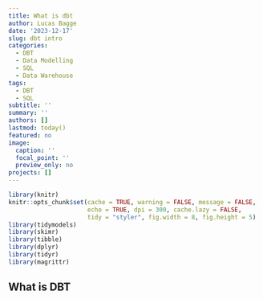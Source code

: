 ```yaml
---
title: What is dbt
author: Lucas Bagge
date: '2023-12-17'
slug: dbt intro
categories:
  - DBT
  - Data Modelling
  - SQL
  - Data Warehouse
tags:
  - DBT
  - SQL
subtitle: ''
summary: ''
authors: []
lastmod: today()
featured: no
image:
  caption: ''
  focal_point: ''
  preview_only: no
projects: []
---
```


```r
library(knitr)
knitr::opts_chunk$set(cache = TRUE, warning = FALSE, message = FALSE, 
                      echo = TRUE, dpi = 300, cache.lazy = FALSE,
                      tidy = "styler", fig.width = 8, fig.height = 5)
library(tidymodels)
library(skimr)
library(tibble)
library(dplyr)
library(tidyr)
library(magrittr)
```

## What is DBT
